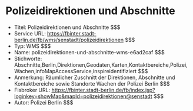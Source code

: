 # Polizeidirektionen und Abschnitte
- Titel: Polizeidirektionen und Abschnitte $$$
- Service URL: https://fbinter.stadt-berlin.de/fb/wms/senstadt/polizeidirektionen $$$
- Typ: WMS $$$
- Name: polizeidirektionen-und-abschnitte-wms-e6ad2caf $$$
- Stichworte: Abschnitte,Berlin,Direktionen,Geodaten,Karten,Kontaktbereiche,Polizei,Wachen,infoMapAccessService,inspireidentifiziert $$$
- Anmerkung: Räumlicher Zuschnitt der Direktionen, Abschnitte und Kontaktbereiche sowie Standorte Wachen der Polizei Berlin $$$
- Fisbroker URL: https://fbinter.stadt-berlin.de/fb/index.jsp?loginkey=showMap&mapId=polizeidirektionen@senstadt $$$
- Autor: Polizei Berlin $$$
